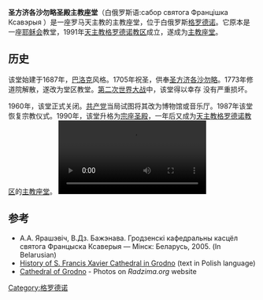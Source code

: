 {{Infobox church
| name                   = 圣方济各沙勿略圣殿主教座堂
| native_name            = Святы Францішак Ксавэрыя сабор
| native_name_lang       = Belarusian 
| image                  = Гродно Костел Фарный 01.jpg 
| imagesize              = 250px
| location               = [[格罗德诺|格罗德诺]]
| country                = [[白俄罗斯|白俄罗斯]]  
| denomination           = [[罗马天主教|罗马天主教]] 
| founded date           = 1687 
| consecrated date       = 1705
| functional status      = [[主教座堂|主教座堂]]
| style                  = [[巴洛克|巴洛克]] 
| diocese                = [[天主教格罗德诺教区|天主教格罗德诺教区]]
| bishop                 =Aleksander Kaszkiewicz
}}
'''圣方济各沙勿略圣殿主教座堂'''（白俄罗斯语:сабор святога Францішка Ксавэрыя ）是一座罗马天主教的主教座堂，位于白俄罗斯[[格罗德诺|格罗德诺]]。它原本是一座[[耶稣会|耶稣会]]教堂，1991年[[天主教格罗德诺教区|天主教格罗德诺教区]]成立，遂成为[[主教座堂|主教座堂]]。

== 历史 ==
该堂始建于1687年，[[巴洛克|巴洛克]]风格。1705年祝圣，供奉[[圣方济各沙勿略|圣方济各沙勿略]]。1773年修道院解散，遂改为堂区教堂。[[第二次世界大战|第二次世界大战]]中，该堂得以幸存 没有严重损坏。

1960年，该堂正式关闭。[[共产党|共产党]]当局试图将其改为博物馆或音乐厅。1987年该堂恢复宗教仪式。1990年，该堂升格为[[宗座圣殿|宗座圣殿]]，一年后又成为[[天主教格罗德诺教区|天主教格罗德诺教区]]的[[主教座堂|主教座堂]]。
[[File:Fxavier_Cathgrodno_2014fc_720p.ogv|thumb]]

== 参考 ==
* А.А. Ярашэвіч, В.Дз. Бажэнава. Гродзенскі кафедральны касцёл святога Францыска Ксаверыя — Мінск: Беларусь, 2005. (In Belarusian)
* [http://slowo.grodnensis.by/index.php?option=com_content&view=article&id=1738:17-310&catid=12:parafii-i-swiatynie&Itemid=430&lang=pl History of S. Francis Xavier Cathedral in Grodno] {{Wayback|url=http://slowo.grodnensis.by/index.php?option=com_content&view=article&id=1738:17-310&catid=12:parafii-i-swiatynie&Itemid=430&lang=pl |date=20170822220642 }} (text in Polish language)
* [http://www.radzima.org/eng/grodna/1493.html Cathedral of Grodno] {{Wayback|url=http://www.radzima.org/eng/grodna/1493.html |date=20200523225323 }} - Photos on ''Radzima.org'' website
{{coord|53|40|41|N|23|49|53|E|type:landmark_region:BY|display=title}}
[[Category:格罗德诺|Category:格罗德诺]]